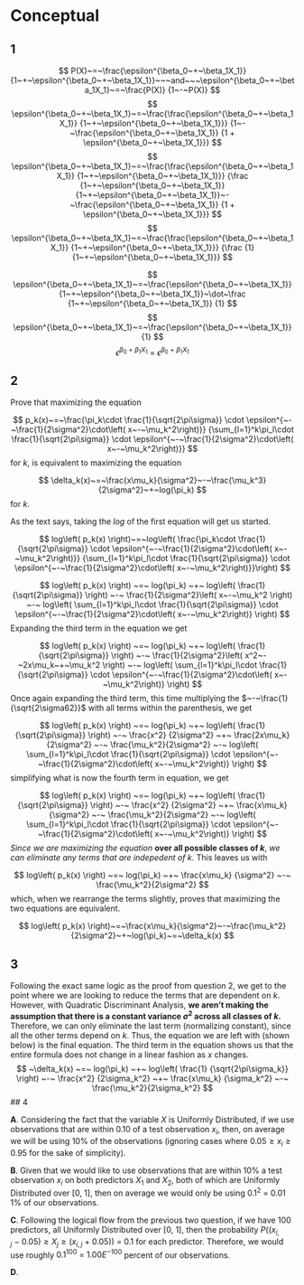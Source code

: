 # Conceptual

## 1

$$
P(X)~=~\frac{\epsilon^{\beta_0~+~\beta_1X_1}} {1~+~\epsilon^{\beta_0~+~\beta_1X_1}}~~~and~~~\epsilon^{\beta_0~+~\beta_1X_1}~=~\frac{P(X)} {1~-~P(X)}
$$
$$
\epsilon^{\beta_0~+~\beta_1X_1}~=~\frac{\frac{\epsilon^{\beta_0~+~\beta_1X_1}} {1~+~\epsilon^{\beta_0~+~\beta_1X_1}}} {1~-~\frac{\epsilon^{\beta_0~+~\beta_1X_1}} {1 + \epsilon^{\beta_0~+~\beta_1X_1}}}
$$
$$
\epsilon^{\beta_0~+~\beta_1X_1}~=~\frac{\frac{\epsilon^{\beta_0~+~\beta_1X_1}} {1~+~\epsilon^{\beta_0~+~\beta_1X_1}}} {\frac {1~+~\epsilon^{\beta_0~+~\beta_1X_1}} {1~+~\epsilon^{\beta_0~+~\beta_1X_1}}~-~\frac{\epsilon^{\beta_0~+~\beta_1X_1}} {1 + \epsilon^{\beta_0~+~\beta_1X_1}}}
$$
$$
\epsilon^{\beta_0~+~\beta_1X_1}~=~\frac{\frac{\epsilon^{\beta_0~+~\beta_1X_1}} {1~+~\epsilon^{\beta_0~+~\beta_1X_1}}} {\frac {1} {1~+~\epsilon^{\beta_0~+~\beta_1X_1}}}
$$


$$
\epsilon^{\beta_0~+~\beta_1X_1}~=~\frac{\epsilon^{\beta_0~+~\beta_1X_1}} {1~+~\epsilon^{\beta_0~+~\beta_1X_1}}~\dot~\frac {1~+~\epsilon^{\beta_0~+~\beta_1X_1}} {1}
$$
$$
\epsilon^{\beta_0~+~\beta_1X_1}~=~\frac{\epsilon^{\beta_0~+~\beta_1X_1}} {1}
$$
$$
\epsilon^{\beta_0~+~\beta_1X_1}~=~\epsilon^{\beta_0~+~\beta_1X_1}
$$

## 2

Prove that maximizing the equation

$$
p_k(x)~=~\frac{\pi_k\cdot \frac{1}{\sqrt{2\pi\sigma}} \cdot    \epsilon^{~-~\frac{1}{2\sigma^2}\cdot\left( x~-~\mu_k^2\right)}} {\sum_{l=1}^k\pi_l\cdot \frac{1}{\sqrt{2\pi\sigma}} \cdot    \epsilon^{~-~\frac{1}{2\sigma^2}\cdot\left( x~-~\mu_k^2\right)}}
$$
for $k$, is equivalent to maximizing the equation

$$
\delta_k(x)~=~\frac{x\mu_k}{\sigma^2}~-~\frac{\mu_k^3}{2\sigma^2}~+~log(\pi_k)
$$
for $k$.

As the text says, taking the $log$ of the first equation will get us started.

$$
log\left( p_k(x) \right)~=~log\left( \frac{\pi_k\cdot \frac{1}{\sqrt{2\pi\sigma}} \cdot    \epsilon^{~-~\frac{1}{2\sigma^2}\cdot\left( x~-~\mu_k^2\right)}} {\sum_{l=1}^k\pi_l\cdot \frac{1}{\sqrt{2\pi\sigma}} \cdot    \epsilon^{~-~\frac{1}{2\sigma^2}\cdot\left( x~-~\mu_k^2\right)}}\right)
$$

$$
log\left( p_k(x) \right) ~=~ 
log(\pi_k) ~+~ 
log\left( \frac{1} {\sqrt{2\pi\sigma}} \right) ~-~
\frac{1}{2\sigma^2}\left( x~-~\mu_k^2 \right) ~-~
log\left( \sum_{l=1}^k\pi_l\cdot \frac{1}{\sqrt{2\pi\sigma}} \cdot    \epsilon^{~-~\frac{1}{2\sigma^2}\cdot\left( x~-~\mu_k^2\right)} \right)
$$
Expanding the third term in the equation we get

$$
log\left( p_k(x) \right) ~=~ 
log(\pi_k) ~+~ 
log\left( \frac{1} {\sqrt{2\pi\sigma}} \right) ~-~
\frac{1}{2\sigma^2}\left( x^2~-~2x\mu_k~+~\mu_k^2 \right) ~-~
log\left( \sum_{l=1}^k\pi_l\cdot \frac{1}{\sqrt{2\pi\sigma}} \cdot    \epsilon^{~-~\frac{1}{2\sigma^2}\cdot\left( x~-~\mu_k^2\right)} \right)
$$
Once again expanding the third term, this time multiplying the $~-~\frac{1}{\sqrt{2\sigma62}}$ with all terms within the parenthesis, we get

$$
log\left( p_k(x) \right) ~=~ 
log(\pi_k) ~+~ 
log\left( \frac{1} {\sqrt{2\pi\sigma}} \right) ~-~
\frac{x^2} {2\sigma^2} ~+~
\frac{2x\mu_k} {2\sigma^2} ~-~
\frac{\mu_k^2}{2\sigma^2} ~-~
log\left( \sum_{l=1}^k\pi_l\cdot \frac{1}{\sqrt{2\pi\sigma}} \cdot    \epsilon^{~-~\frac{1}{2\sigma^2}\cdot\left( x~-~\mu_k^2\right)} \right)
$$
simplifying what is now the fourth term in equation, we get

$$
log\left( p_k(x) \right) ~=~ 
log(\pi_k) ~+~ 
log\left( \frac{1} {\sqrt{2\pi\sigma}} \right) ~-~
\frac{x^2} {2\sigma^2} ~+~
\frac{x\mu_k} {\sigma^2} ~-~
\frac{\mu_k^2}{2\sigma^2} ~-~
log\left( \sum_{l=1}^k\pi_l\cdot \frac{1}{\sqrt{2\pi\sigma}} \cdot    \epsilon^{~-~\frac{1}{2\sigma^2}\cdot\left( x~-~\mu_k^2\right)} \right)
$$
*Since we are maximizing the equation* **over all possible classes of $k$**, *we can eliminate any terms that are indepedent of $k$.* This leaves us with

$$
log\left( p_k(x) \right) ~=~ 
log(\pi_k) ~+~ 
\frac{x\mu_k} {\sigma^2} ~-~
\frac{\mu_k^2}{2\sigma^2}
$$
which, when we rearrange the terms slightly, proves that maximizing the two equations are equivalent.

$$
log\left( p_k(x) \right)~=~\frac{x\mu_k}{\sigma^2}~-~\frac{\mu_k^2}{2\sigma^2}~+~log(\pi_k)~=~\delta_k(x)
$$


## 3

Following the exact same logic as the proof from question 2, we get to the point where we are looking to reduce the terms that are dependent on $k$. However, with Quadratic Discriminant Analysis, **we aren't making the assumption that there is a constant variance $\sigma^2$ across all classes of $k$.** Therefore, we can only eliminate the last term (normalizing constant), since all the other terms depend on $k$. Thus, the equation we are left with (shown below) is the final equation. The third term in the equation shows us that the entire formula does not change in a linear fashion as $x$ changes.
$$
~\delta_k(x) ~=~ 
log(\pi_k) ~+~ 
log\left( \frac{1} {\sqrt{2\pi\sigma_k}} \right) ~-~
\frac{x^2} {2\sigma_k^2} ~+~
\frac{x\mu_k} {\sigma_k^2} ~-~
\frac{\mu_k^2}{2\sigma_k^2}
$$
## 4

**A**. Considering the fact that the variable $X$ is Uniformly Distributed, if we use observations that are within 0.10 of a test observation $x_i$, then, on average we will be using 10% of the observations (ignoring cases where $0.05\ge x_i\ge0.95$ for the sake of simplicity).

**B**. Given that we would like to use observations that are within 10% a test observation $x_i$ on both predictors $X_1$ and $X_2$, both of which are Uniformly Distributed over [0, 1], then on average we would only be using $0.1^2~=~0.01$ 1% of our observations.

**C**. Following the logical flow from the previous two question, if we have 100 predictors, all Uniformly Distributed over [0, 1], then the probability $P\left( (x_{i, j}~-~0.05) \ge X_j \ge (x_{i, j}~+~0.05) \right)~=~0.1$ for each predictor. Therefore, we would use roughly $0.1^{100}~=~1.00E^{-100}$ percent of our observations.

**D**. 